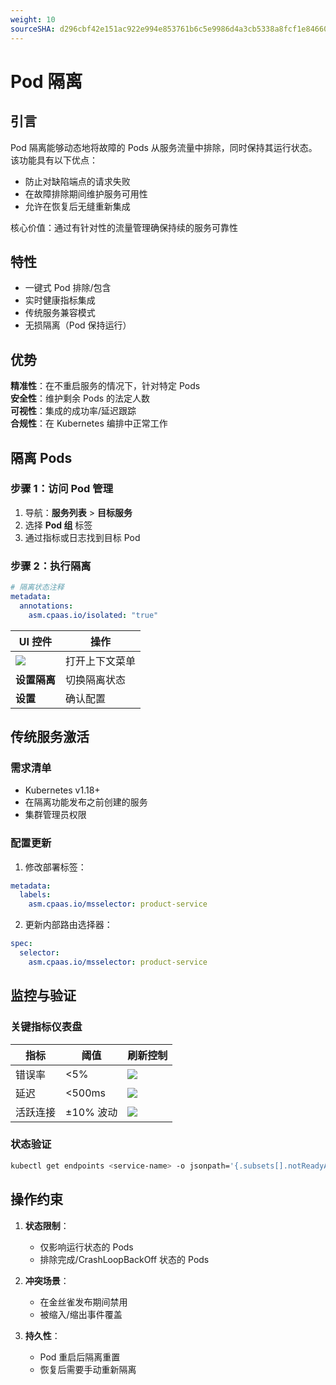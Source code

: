 ```yaml
---
weight: 10
sourceSHA: d296cbf42e151ac922e994e853761b6c5e9986d4a3cb5338a8fcf1e84660f7c9
---
```


# Pod 隔离

## 引言

Pod 隔离能够动态地将故障的 Pods 从服务流量中排除，同时保持其运行状态。该功能具有以下优点：

- 防止对缺陷端点的请求失败
- 在故障排除期间维护服务可用性
- 允许在恢复后无缝重新集成

核心价值：通过有针对性的流量管理确保持续的服务可靠性

## 特性

- 一键式 Pod 排除/包含
- 实时健康指标集成
- 传统服务兼容模式
- 无损隔离（Pod 保持运行）

## 优势

**精准性**：在不重启服务的情况下，针对特定 Pods  
**安全性**：维护剩余 Pods 的法定人数  
**可视性**：集成的成功率/延迟跟踪  
**合规性**：在 Kubernetes 编排中正常工作  

## 隔离 Pods

### 步骤 1：访问 Pod 管理

1. 导航：**服务列表** > **目标服务**
2. 选择 **Pod 组** 标签
3. 通过指标或日志找到目标 Pod

### 步骤 2：执行隔离

```yaml
# 隔离状态注释
metadata:
  annotations:
    asm.cpaas.io/isolated: "true"
```

| UI 控件                  | 操作                    |
| ------------------------- | ---------------------- |
| ![](/zh/img/333point.png) | 打开上下文菜单         |
| **设置隔离**              | 切换隔离状态           |
| **设置**                  | 确认配置               |

## 传统服务激活

### 需求清单

- Kubernetes v1.18+
- 在隔离功能发布之前创建的服务
- 集群管理员权限

### 配置更新

1. 修改部署标签：

```yaml
metadata:
  labels:
    asm.cpaas.io/msselector: product-service
```

2. 更新内部路由选择器：

```yaml
spec:
  selector:
    asm.cpaas.io/msselector: product-service
```

## 监控与验证

### 关键指标仪表盘

| 指标                    | 阈值         | 刷新控制                        |
| ----------------------- | ------------- | ------------------------------- |
| 错误率                  | \<5%         | ![](/zh/img/33metricrefresh.png) |
| 延迟                   | \<500ms      | ![](/zh/img/33metricautorefresh.png) |
| 活跃连接               | ±10% 波动    | ![](/zh/img/33legend.png)       |

### 状态验证

```bash
kubectl get endpoints <service-name> -o jsonpath='{.subsets[].notReadyAddresses}'
```

## 操作约束

1. **状态限制**：
   - 仅影响运行状态的 Pods  
   - 排除完成/CrashLoopBackOff 状态的 Pods  

2. **冲突场景**：
   - 在金丝雀发布期间禁用  
   - 被缩入/缩出事件覆盖  

3. **持久性**：
   - Pod 重启后隔离重置  
   - 恢复后需要手动重新隔离  
